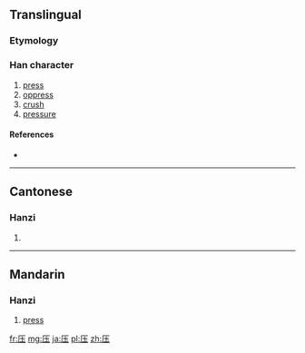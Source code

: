 {{also|壓|庒}}
==Translingual==

===Etymology===
{{Han simp|壓|f=猒|t=丶}}

===Han character===
{{Han char|rn=27|rad=厂|as=04|sn=6|four=|canj=一土戈 (MGI), X一土戈 (XMGI)}}

# [[press]]
# [[oppress]]
# [[crush]]
# [[pressure]]

====References====
* {{Han ref|kx=0160.371|hdz=10069.050|uh=538B|ud=21387}}

----

==Cantonese==

===Hanzi===
{{yue-hanzi|jyut=|y=aat3, ngaat3|tra=壓}}

# {{defn|lang=yue|sort=厂04}}

----

==Mandarin==

===Hanzi===
{{cmn-hanzi|tra=壓|pin=[[yā]] ([[ya1]])|wg=ya<sup>1</sup>}}

# [[press#Verb|press]]

[[fr:压]]
[[mg:压]]
[[ja:压]]
[[pl:压]]
[[zh:压]]